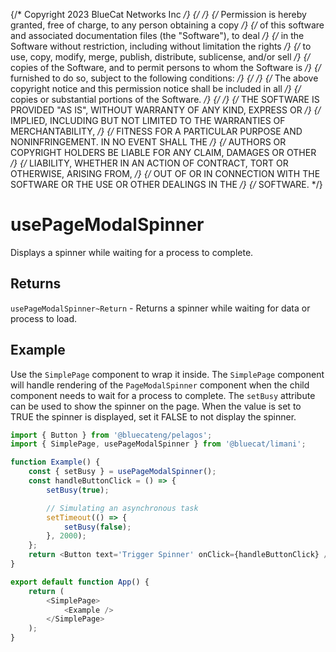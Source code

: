 {/* Copyright 2023 BlueCat Networks Inc */}
{/*  */}
{/* Permission is hereby granted, free of charge, to any person obtaining a copy */}
{/* of this software and associated documentation files (the "Software"), to deal */}
{/* in the Software without restriction, including without limitation the rights */}
{/* to use, copy, modify, merge, publish, distribute, sublicense, and/or sell */}
{/* copies of the Software, and to permit persons to whom the Software is */}
{/* furnished to do so, subject to the following conditions: */}
{/*  */}
{/* The above copyright notice and this permission notice shall be included in all */}
{/* copies or substantial portions of the Software. */}
{/*  */}
{/* THE SOFTWARE IS PROVIDED "AS IS", WITHOUT WARRANTY OF ANY KIND, EXPRESS OR */}
{/* IMPLIED, INCLUDING BUT NOT LIMITED TO THE WARRANTIES OF MERCHANTABILITY, */}
{/* FITNESS FOR A PARTICULAR PURPOSE AND NONINFRINGEMENT. IN NO EVENT SHALL THE */}
{/* AUTHORS OR COPYRIGHT HOLDERS BE LIABLE FOR ANY CLAIM, DAMAGES OR OTHER */}
{/* LIABILITY, WHETHER IN AN ACTION OF CONTRACT, TORT OR OTHERWISE, ARISING FROM, */}
{/* OUT OF OR IN CONNECTION WITH THE SOFTWARE OR THE USE OR OTHER DEALINGS IN THE */}
{/* SOFTWARE. */}

<Meta title='hooks/usePageModalSpinner' />

# usePageModalSpinner

Displays a spinner while waiting for a process to complete.

## Returns

`usePageModalSpinner~Return` - Returns a spinner while waiting for data or process to load.

## Example

Use the `SimplePage` component to wrap it inside. The `SimplePage` component will handle rendering of the `PageModalSpinner` component
when the child component needs to wait for a process to complete.
The `setBusy` attribute can be used to show the spinner on the page.
When the value is set to TRUE the spinner is displayed, set it FALSE to not display the spinner.

```js
import { Button } from '@bluecateng/pelagos';
import { SimplePage, usePageModalSpinner } from '@bluecat/limani';

function Example() {
    const { setBusy } = usePageModalSpinner();
    const handleButtonClick = () => {
        setBusy(true);

        // Simulating an asynchronous task
        setTimeout(() => {
            setBusy(false);
        }, 2000);
    };
    return <Button text='Trigger Spinner' onClick={handleButtonClick} />;
}

export default function App() {
    return (
        <SimplePage>
            <Example />
        </SimplePage>
    );
}
```

